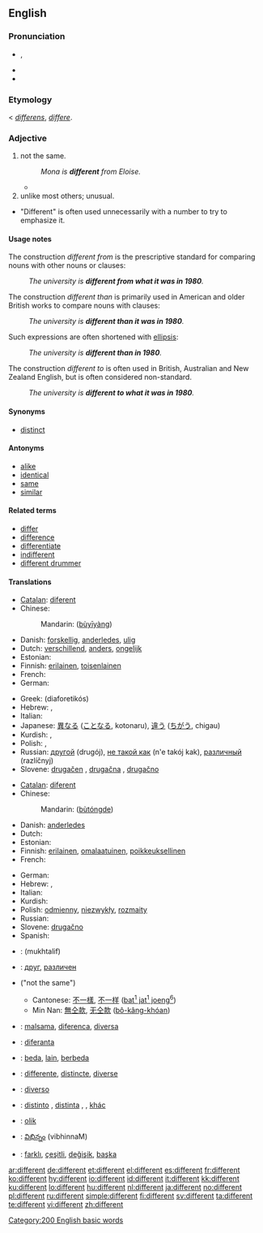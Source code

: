{{see|différent}}
{{wikipedia}}
==English==

{{rank|manner|following|fell|383|different|care|war|short}}

===Pronunciation===
* {{IPA|/'dɪf.ə(ɹ).ənt/|/'dɪf.ɹənt/}}, {{SAMPA|/"dIf.@(r).@nt/|/"dIf.r@nt/}}
* {{audio|en-us-different.ogg|Audio (US)}}
* {{hyphenation|dif·fer·ent}}

===Etymology===
{{ME.}} < {{L.}} ''[[differens]]'', ''[[differe]]''.

===Adjective===
{{en-adj}}

# not the same.
#: ''Mona is '''different''' from Eloise.''
#* {{quote-book|passage=At Elizabeth-Jane mentioning how greatly Lucetta had been jeopardized, he exhibited an agitation '''different''' in kind no less than in intensity from any she had seen in him before.|title=[[S:The Mayor of Casterbridge/Chapter 29|The Mayor of Casterbridge]]|author=Thomas Hardy|year=1886}}
# unlike most others; unusual.
* "Different" is often used unnecessarily with a number to try to emphasize it.

====Usage notes====
The construction ''different from'' is the prescriptive standard for comparing nouns with other nouns or clauses:
: ''The university is '''different from what it was in 1980'''.''
The construction ''different than'' is primarily used in American and older British works to compare nouns with clauses:
: ''The university is '''different than it was in 1980'''.''
Such expressions are often shortened with [[ellipsis]]:
: ''The university is '''different than in 1980'''.''
The construction ''different to'' is often used in British, Australian and New Zealand English, but is often considered non-standard.
: ''The university is '''different to what it was in 1980'''.''

====Synonyms====
* [[distinct]]

====Antonyms====
* [[alike]]
* [[identical]]
* [[same]]
* [[similar]]

====Related terms====
* [[differ]]
* [[difference]]
* [[differentiate]]
* [[indifferent]]
* [[different drummer]]

====Translations====
{{trans-top|not the same}}
* [[Catalan]]: [[diferent]]
* Chinese:
*: Mandarin: {{zh-ts|[[不]][[一樣]]|[[不]][[一样]]}} ([[bù]][[yī]][[yàng]])
* Danish: [[forskellig]], [[anderledes]], [[ulig]]
* Dutch: [[verschillend]], [[anders]], [[ongelijk]]
* Estonian: {{t|et|erinev}}
* Finnish: [[erilainen]], [[toisenlainen]]
* French: {{t+|fr|différent}}
* German: {{t+|de|verschieden}}
{{trans-mid}}
* Greek: {{t+|el|διαφορετικός|m|sc=Grek}} (diaforetikós)
* Hebrew: {{he-translation|שונה|shoné}} {{m}}, {{he-translation|שונה|shoná}} {{f}}
* Italian: {{t+|it|differente}}
* Japanese: [[異なる]] ([[ことなる]], kotonaru), [[違う]] ([[ちがう]], chigau)
* Kurdish: {{KUchar|[[جیا]]}}, {{KUchar|[[جیاواز]]}}
* Polish: {{t+|pl|różny}}, {{t+|pl|inny}}
* Russian: [[другой]] (drugój), [[не такой как]] (n'e takój kak), [[различный]] (razlíčnyj)
* Slovene: [[drugačen]] {{m}}, [[drugačna]] {{f}}, [[drugačno]] {{n}}
{{trans-bottom}}

{{trans-top|unlike most others}}
* [[Catalan]]: [[diferent]]
* Chinese:
*: Mandarin: {{zh-ts|[[不同]]的|[[不同]]的}} ([[bù]][[tóng]][[de]])
* Danish: [[anderledes]]
* Dutch: {{t+|nl|anders}}
* Estonian: {{t|et|eriline}}
* Finnish: [[erilainen]], [[omalaatuinen]], [[poikkeuksellinen]]
* French: {{t+|fr|différent}}
{{trans-mid}}
* German: {{t+|de|anders}}
* Hebrew: {{he-translation|שונה|shoné}} {{m}}, {{he-translation|שונה|shoná}} {{f}}
* Italian: {{t+|it|differente}}
* Kurdish: {{KUchar|[[جیاواز]]}}
* Polish: [[odmienny]], [[niezwykły]], [[rozmaity]]
* Russian: {{t+|ru|разный|tr=ráznyj|sc=Cyrl}}
* Slovene: [[drugačno]] {{n}}
* Spanish: {{t+|es|diferente|m|f}}
{{trans-bottom}}

{{checktrans-top}}
* {{ttbc|Arabic}}: {{Arab|[[مختلف]]}} (mukhtalif)
* {{ttbc|Bulgarian}}: [[друг]], [[различен]]
* {{ttbc|Chinese}} ("not the same")
** Cantonese: [[不一樣]], [[不一样]] ([[bat1jat1joeng6|bat<sup>1</sup> jat<sup>1</sup> joeng<sup>6</sup>]])
** Min Nan: [[無仝款]], [[无仝款]] ([[bô-kâng-khóan]])
* {{ttbc|Esperanto}}: [[malsama]], [[diferenca]], [[diversa]]
{{trans-mid}}
* {{ttbc|Ido}}: [[diferanta]]
* {{ttbc|Indonesian}}: [[beda]], [[lain]], [[beda|berbeda]]
* {{ttbc|Interlingua}}: [[differente]], [[distincte]], [[diverse]]
* {{ttbc|Italian}}: [[diverso]]
* {{ttbc|Spanish}}: [[distinto]] {{m}}, [[distinta]] {{f}}, {{t+|es|diferente|m|f}}, [[khác]]
* {{ttbc|Swedish}}: [[olik]]
* {{ttbc|Telugu}}: [[విభిన్నం]] (vibhinnaM)
* {{ttbc|Turkish}}: [[farklı]], [[çeşitli]], [[değişik]], [[başka]]
{{trans-bottom}}

[[Category:200 English basic words]]

[[ar:different]]
[[de:different]]
[[et:different]]
[[el:different]]
[[es:different]]
[[fr:different]]
[[ko:different]]
[[hy:different]]
[[io:different]]
[[id:different]]
[[it:different]]
[[kk:different]]
[[ku:different]]
[[lo:different]]
[[hu:different]]
[[nl:different]]
[[ja:different]]
[[no:different]]
[[pl:different]]
[[ru:different]]
[[simple:different]]
[[fi:different]]
[[sv:different]]
[[ta:different]]
[[te:different]]
[[vi:different]]
[[zh:different]]